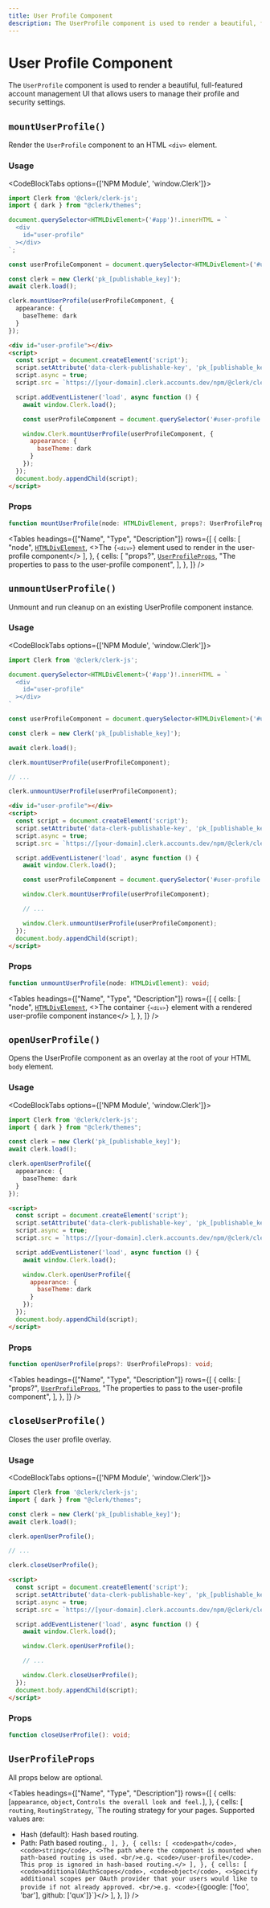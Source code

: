---
title: User Profile Component
description: The UserProfile component is used to render a beautiful, full-featured account management UI that allows users to manage their profile and security settings.
---


# User Profile Component

<Images width={976} height={762} src="/docs/images/ui-components/component-user_profile.svg" alt="User Profile example" />

The `UserProfile` component is used to render a beautiful, full-featured account management UI that allows users to manage their profile and security settings.

## `mountUserProfile()`

Render the `UserProfile` component to an HTML `<div>` element.

### Usage

<CodeBlockTabs options={['NPM Module', 'window.Clerk']}>
  ```typescript {15-19}
  import Clerk from '@clerk/clerk-js';
  import { dark } from "@clerk/themes";

  document.querySelector<HTMLDivElement>('#app')!.innerHTML = `
    <div
      id="user-profile"
    ></div>
  `;

  const userProfileComponent = document.querySelector<HTMLDivElement>('#user-profile')!;

  const clerk = new Clerk('pk_[publishable_key]');
  await clerk.load();

  clerk.mountUserProfile(userProfileComponent, {
    appearance: {
      baseTheme: dark
    }
  });
  ```

  ```html {13-17}
  <div id="user-profile"></div>
  <script>
    const script = document.createElement('script');
    script.setAttribute('data-clerk-publishable-key', 'pk_[publishable_key]');
    script.async = true;
    script.src = `https://[your-domain].clerk.accounts.dev/npm/@clerk/clerk-js@latest/dist/clerk.browser.js`;

    script.addEventListener('load', async function () {
      await window.Clerk.load();

      const userProfileComponent = document.querySelector('#user-profile');

      window.Clerk.mountUserProfile(userProfileComponent, {
        appearance: {
          baseTheme: dark
        }
      });
    });
    document.body.appendChild(script);
  </script>
  ```
</CodeBlockTabs>

### Props

```typescript
function mountUserProfile(node: HTMLDivElement, props?: UserProfileProps): void;
```

<Tables
  headings={["Name", "Type", "Description"]}
  rows={[
  {
  cells: [
  "node",
  <a href="https://developer.mozilla.org/en-US/docs/Web/API/HTMLDivElement"><code>HTMLDivElement</code></a>,
  <>The <code>{`<div>`}</code> element used to render in the user-profile component</>
  ],
  },
  {
  cells: [
  "props?",
  <a href="#userprofileprops"><code>UserProfileProps</code></a>,
  "The properties to pass to the user-profile component",
  ],
  },
  ]}
/>

## `unmountUserProfile()`

Unmount and run cleanup on an existing UserProfile component instance.

### Usage

<CodeBlockTabs options={['NPM Module', 'window.Clerk']}>
  ```typescript {19}
  import Clerk from '@clerk/clerk-js';

  document.querySelector<HTMLDivElement>('#app')!.innerHTML = `
    <div
      id="user-profile"
    ></div>
  `

  const userProfileComponent = document.querySelector<HTMLDivElement>('#user-profile')!;

  const clerk = new Clerk('pk_[publishable_key]');

  await clerk.load();

  clerk.mountUserProfile(userProfileComponent);

  // ...

  clerk.unmountUserProfile(userProfileComponent);
  ```

  ```html {17}
  <div id="user-profile"></div>
  <script>
    const script = document.createElement('script');
    script.setAttribute('data-clerk-publishable-key', 'pk_[publishable_key]');
    script.async = true;
    script.src = `https://[your-domain].clerk.accounts.dev/npm/@clerk/clerk-js@latest/dist/clerk.browser.js`;

    script.addEventListener('load', async function () {
      await window.Clerk.load();

      const userProfileComponent = document.querySelector('#user-profile');

      window.Clerk.mountUserProfile(userProfileComponent);

      // ...

      window.Clerk.unmountUserProfile(userProfileComponent);
    });
    document.body.appendChild(script);
  </script>
  ```
</CodeBlockTabs>

### Props

```typescript
function unmountUserProfile(node: HTMLDivElement): void;
```

<Tables
  headings={["Name", "Type", "Description"]}
  rows={[
  {
  cells: [
  "node",
  <a href="https://developer.mozilla.org/en-US/docs/Web/API/HTMLDivElement"><code>HTMLDivElement</code></a>,
  <>The container <code>{`<div>`}</code> element with a rendered user-profile component instance</>
  ],
  },
  ]}
/>

## `openUserProfile()`

Opens the UserProfile component as an overlay at the root of your HTML `body` element.

### Usage

<CodeBlockTabs options={['NPM Module', 'window.Clerk']}>
  ```typescript {7-11}
  import Clerk from '@clerk/clerk-js';
  import { dark } from "@clerk/themes";

  const clerk = new Clerk('pk_[publishable_key]');
  await clerk.load();

  clerk.openUserProfile({
    appearance: {
      baseTheme: dark
    }
  });
  ```

  ```html {10-14}
  <script>
    const script = document.createElement('script');
    script.setAttribute('data-clerk-publishable-key', 'pk_[publishable_key]');
    script.async = true;
    script.src = `https://[your-domain].clerk.accounts.dev/npm/@clerk/clerk-js@latest/dist/clerk.browser.js`;

    script.addEventListener('load', async function () {
      await window.Clerk.load();

      window.Clerk.openUserProfile({
        appearance: {
          baseTheme: dark
        }
      });
    });
    document.body.appendChild(script);
  </script>
  ```
</CodeBlockTabs>

### Props

```typescript
function openUserProfile(props?: UserProfileProps): void;
```

<Tables
  headings={["Name", "Type", "Description"]}
  rows={[
  {
  cells: [
  "props?",
  <a href="#userprofileprops"><code>UserProfileProps</code></a>,
  "The properties to pass to the user-profile component",
  ],
  },
  ]}
/>

## `closeUserProfile()`

Closes the user profile overlay.

### Usage

<CodeBlockTabs options={['NPM Module', 'window.Clerk']}>
  ```typescript {11}
  import Clerk from '@clerk/clerk-js';
  import { dark } from "@clerk/themes";

  const clerk = new Clerk('pk_[publishable_key]');
  await clerk.load();

  clerk.openUserProfile();

  // ...

  clerk.closeUserProfile();
  ```

  ```html {14}
  <script>
    const script = document.createElement('script');
    script.setAttribute('data-clerk-publishable-key', 'pk_[publishable_key]');
    script.async = true;
    script.src = `https://[your-domain].clerk.accounts.dev/npm/@clerk/clerk-js@latest/dist/clerk.browser.js`;

    script.addEventListener('load', async function () {
      await window.Clerk.load();

      window.Clerk.openUserProfile();

      // ...

      window.Clerk.closeUserProfile();
    });
    document.body.appendChild(script);
  </script>
  ```
</CodeBlockTabs>

### Props

```typescript
function closeUserProfile(): void;
```

## `UserProfileProps`

All props below are optional.

<Tables
  headings={["Name", "Type", "Description"]}
  rows={[
  {
  cells: [<code>appearance</code>, <code>object</code>, `Controls the overall look and feel.`],
  },
  {
  cells: [
  <code>routing</code>,
  <code>RoutingStrategy</code>,
  `The routing strategy for your pages. Supported values are:
  - Hash (default): Hash based routing.
  - Path: Path based routing.`,
  ],
  },
  {
  cells: [
  <code>path</code>,
  <code>string</code>,
  <>The path where the component is mounted when path-based routing is used.
  <br/>e.g. <code>/user-profile</code>. This prop is ignored in hash-based routing.</>
  ],
  },
  {
  cells: [
  <code>additionalOAuthScopes</code>,
  <code>object</code>,
  <>Specify additional scopes per OAuth provider that your users would like to provide if not already approved.
  <br/>e.g. <code>{`{google: ['foo', 'bar'], github: ['qux']}`}</code></>
  ],
  },
  ]}
/>
